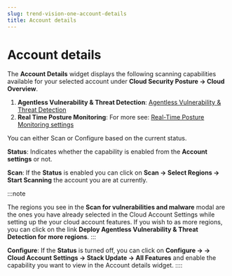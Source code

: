 ```yaml
---
slug: trend-vision-one-account-details
title: Account details
---
```

# Account details

The **Account Details** widget displays the following scanning capabilities available for your selected account under **Cloud Security Posture → Cloud Overview**.

1.  **Agentless Vulnerability & Threat Detection**: [Agentless Vulnerability & Threat Detection](agentless-vulnerability-threat.mdx)
2.  **Real Time Posture Monitoring**: For more see: [Real-Time Posture Monitoring settings](realtime-threat-monitor.mdx)

You can either Scan or Configure based on the current status.

**Status**: Indicates whether the capability is enabled from the **Account settings** or not.

**Scan**: If the **Status** is enabled you can click on **Scan → Select Regions → Start Scanning** the account you are at currently.

:::note

The regions you see in the **Scan for vulnerabilities and malware** modal are the ones you have already selected in the Cloud Account Settings while setting up the your cloud account features. If you wish to as more regions, you can click on the link **Deploy Agentless Vulnerability & Threat Detection for more regions**.
:::

**Configure**: If the **Status** is turned off, you can click on **Configure → → Cloud Account Settings → Stack Update → All Features** and enable the capability you want to view in the Account details widget.
::::
